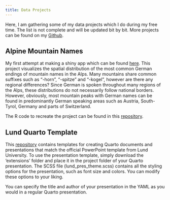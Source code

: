 ```yaml
---
title: Data Projects
---
```


Here, I am gathering some of my data projects which I do during my free time. The list is not complete and will be updated bit by bit. More projects can be found on my [Github](https://github.com/sebhanika).

## Alpine Mountain Names

My first attempt at making a shiny app which can be found [here](https://sebhanika.shinyapps.io/shiny_peaks/). This project visualizes the spatial distribution of the most common German endings of mountain names in the Alps. Many mountains share common suffixes such as “-horn”, “-spitze” and “-kogel”, however are there any regional differences? Since German is spoken throughout many regions of the Alps, these distributions do not necessarily follow national borders. However, obviously, most mountain peaks with German names can be found in predominantly German speaking areas such as Austria, South-Tyrol, Germany and parts of Switzerland.

The R code to recreate the project can be found in this [repository](https://github.com/sebhanika/alpine_peaks). 


## Lund Quarto Template

This [repository](https://github.com/sebhanika/Lund_Uni_Quarto) contains templates for creating Quarto documents and presentations that match the official PowerPoint template from Lund University. 
To use the presentation template, simply download the 'extensions' folder and place it in the project folder of your Quarto presentation. The SCSS file (lund_pres_theme.scss) contains all the styling options for the presentation, such as font size and colors. You can modify these options to your liking. 

You can specify the title and author of your presentation in the YAML as you would in a regular Quarto presentation.
